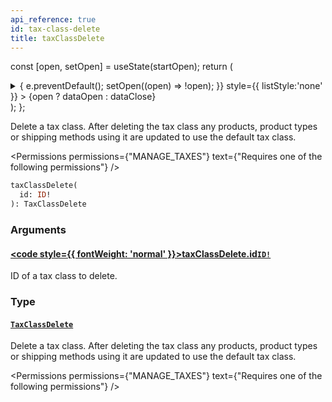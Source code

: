 ```yaml
---
api_reference: true
id: tax-class-delete
title: taxClassDelete
---
```






const [open, setOpen] = useState(startOpen);
return (
<details {...(open ? { open: true } : {})} className="details" style={{ border:'none', boxShadow:'none', background:'var(--ifm-background-color)' }}>
<summary
onClick={(e) => {
e.preventDefault();
setOpen((open) => !open);
}}
style={{ listStyle:'none' }} >
{open ? dataOpen : dataClose}
</summary>
{open && children}
</details>
);
};

Delete a tax class. After deleting the tax class any products, product types or shipping methods using it are updated to use the default tax class.


<Permissions permissions={"MANAGE_TAXES"} text={"Requires one of the following permissions"} />


```graphql
taxClassDelete(
  id: ID!
): TaxClassDelete
```

### Arguments

#### [<code style={{ fontWeight: 'normal' }}>taxClassDelete.<b>id</b></code>](#)<Bullet />[`ID!`](../../../api-reference/miscellaneous/scalars/id.mdx) <Badge class="badge badge--secondary" text="non-null"/> <Badge class="badge badge--secondary" text="scalar"/> <Badge class="badge badge--secondary" text="miscellaneous"/>

ID of a tax class to delete.

### Type

#### [`TaxClassDelete`](../../../api-reference/taxes/objects/tax-class-delete.mdx) <Badge class="badge badge--secondary" text="object"/> <Badge class="badge badge--secondary" text="taxes"/>

Delete a tax class. After deleting the tax class any products, product types or shipping methods using it are updated to use the default tax class.


<Permissions permissions={"MANAGE_TAXES"} text={"Requires one of the following permissions"} />


